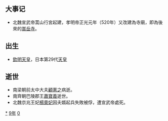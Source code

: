 {{yearTOC|509|北魏'''[[永平_(北魏宣武帝)|永平]]二年'''；柔然'''[[建昌_(柔然)|建昌]]二年'''；南朝梁'''[[天监|天监]]八年'''；高昌'''[[承平_(麴嘉)|承平]]八年'''}}

== 大事记 ==
*北魏宣武帝蒿山行宮起建，孝明帝正光元年（520年）又改建為寺廟，即為後來的[[嵩岳寺|嵩岳寺]]。

== 出生 ==
* [[欽明天皇|欽明天皇]]，日本第29代[[天皇|天皇]]

== 逝世 ==
{{Wikisource year mention}}
*南梁朝前太中大夫[[顧憲之|顧憲之]]病逝。
*南齊朝巴陵郡王[[蕭寶義|蕭寶義]]逝世。
*北魏京兆王妃[[楊奧妃|楊奧妃]]因夫婿起兵失敗被俘，遭宣武帝處死。

[[Category:509年|*]]
[[Category:500年代|9年]]
[[Category:6世纪各年|0]]